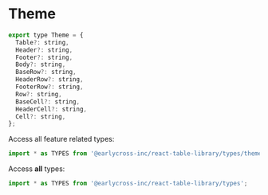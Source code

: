 
<Meta title="Types/Theme" />

# Theme

```javascript
export type Theme = {
  Table?: string,
  Header?: string,
  Footer?: string,
  Body?: string,
  BaseRow?: string,
  HeaderRow?: string,
  FooterRow?: string,
  Row?: string,
  BaseCell?: string,
  HeaderCell?: string,
  Cell?: string,
};
```

Access all feature related types:

```javascript
import * as TYPES from '@earlycross-inc/react-table-library/types/theme';
```

Access **all** types:

```javascript
import * as TYPES from '@earlycross-inc/react-table-library/types';
```

